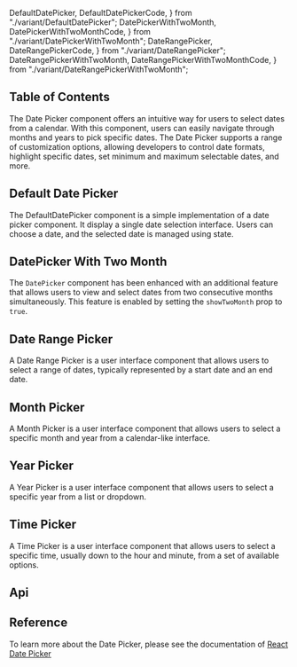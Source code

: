   DefaultDatePicker,
  DefaultDatePickerCode,
} from "./variant/DefaultDatePicker";
  DatePickerWithTwoMonth,
  DatePickerWithTwoMonthCode,
} from "./variant/DatePickerWithTwoMonth";
  DateRangePicker,
  DateRangePickerCode,
} from "./variant/DateRangePicker";
  DateRangePickerWithTwoMonth,
  DateRangePickerWithTwoMonthCode,
} from "./variant/DateRangePickerWithTwoMonth";


## Table of Contents

The Date Picker component offers an intuitive way for users to select dates from a calendar. With this component, users can easily navigate through months and years to pick specific dates. The Date Picker supports a range of customization options, allowing developers to control date formats, highlight specific dates, set minimum and maximum selectable dates, and more.

## Default Date Picker

The DefaultDatePicker component is a simple implementation of a date picker component. It display a single date selection interface. Users can choose a date, and the selected date is managed using state.

<CodePreview github="DatePicker" code={DefaultDatePickerCode}>
  <DefaultDatePicker />
</CodePreview>

## DatePicker With Two Month

The `DatePicker` component has been enhanced with an additional feature that allows users to view and select dates from two consecutive months simultaneously. This feature is enabled by setting the `showTwoMonth` prop to `true`.

<CodePreview github="DatePicker" code={DatePickerWithTwoMonthCode}>
  <DatePickerWithTwoMonth />
</CodePreview>

## Date Range Picker

A Date Range Picker is a user interface component that allows users to select a range of dates, typically represented by a start date and an end date.

<CodePreview github="DatePicker" code={DateRangePickerCode}>
  <DateRangePicker />
</CodePreview>

## Month Picker

A Month Picker is a user interface component that allows users to select a specific month and year from a calendar-like interface.

<CodePreview github="DatePicker" code={MonthPickerCode}>
  <MonthPicker />
</CodePreview>

## Year Picker

A Year Picker is a user interface component that allows users to select a specific year from a list or dropdown.

<CodePreview github="DatePicker" code={YearPickerCode}>
  <YearPicker />
</CodePreview>

## Time Picker

A Time Picker is a user interface component that allows users to select a specific time, usually down to the hour and minute, from a set of available options.

<CodePreview github="DatePicker" code={TimePickerCode}>
  <TimePicker />
</CodePreview>

## Api

<ComponentApi data={DatePickerApiData} />

## Reference

To learn more about the Date Picker, please see the documentation of [React Date Picker](https://reactdatepicker.com/)
